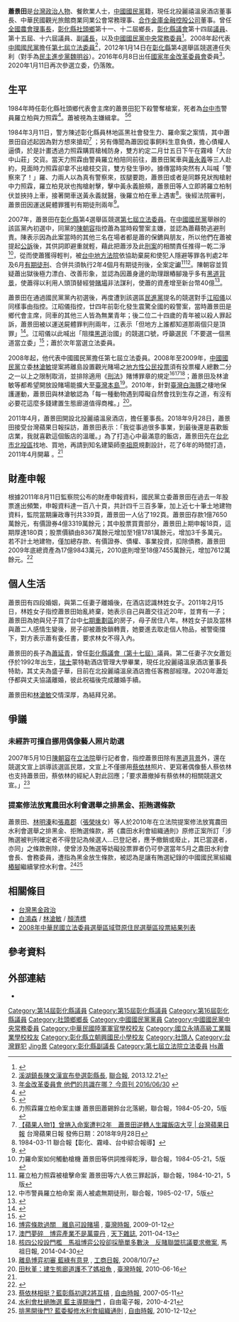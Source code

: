 '''蕭景田'''{{BD|1954年|1月1日||}}是[[台灣|台灣]][[政治人物|政治人物]]、餐飲業人士，[[中國國民黨|中國國民黨]]籍，現任北投麗禧溫泉酒店董事長、中華民國觀光旅館商業同業公會常務理事、[[合作金庫金融控股公司|合作金庫金融控股公司]]董事。曾任[[全國農會|全國農會]][[理事長|理事長]]，[[彰化縣|彰化縣]][[社頭鄉|社頭鄉]]第十一、十二屆鄉長，[[彰化縣議會|彰化縣議會]]第十四屆[[議員|議員]]、第十五屆、十六屆議員、副[[議長|議長]]，以及[[中國國民黨中央常務委員|中國國民黨中央常務委員]]<ref>{{Cite web |url=http://www.kmt.org.tw/2015/08/193.html |title=國民黨第19屆第3任中常委選舉結果 2015 |accessdate=2017-01-11 |archive-date=2017-01-13 |archive-url=https://web.archive.org/web/20170113103737/http://www.kmt.org.tw/2015/08/193.html |dead-url=no }}</ref>。2008年起代表[[中國國民黨|中國國民黨]]擔任[[第7屆中華民國立法委員名單|第七屆立法委員]]<ref>[https://archive.is/20131220214040/http://udn.com/NEWS/NATIONAL/NATS1/8374815.shtml 溪湖鎮長陳文漢宣布參選彰縣長], [[聯合報|聯合報]], 2013.12.21</ref>，2012年1月14日在[[彰化縣|彰化縣]]第4選舉區競選連任失利（對手為[[民主進步黨|民主進步黨]][[魏明谷|魏明谷]]）。2016年6月8日出任[[國家年金改革委員會|國家年金改革委員會]]委員<ref>[http://www.businesstoday.com.tw/article-content-80392-156285?page=2  年金改革委員會 他們的共識在哪？ 今周刊 2016/06/30] {{webarchive|url=https://web.archive.org/web/20170112221349/http://www.businesstoday.com.tw/article-content-80392-156285?page=2 |date=2017-01-12 }}</ref>。2020年1月11日再次參選立委，仍落敗。

== 生平 ==
1984年時任彰化縣社頭鄉代表會主席的蕭景田犯下殺警奪槍案，死者為[[台中市|台中市]]警員羅立柏與力照霖<ref name="蕭景田為全台第一年件殺警奪槍案主嫌的來源">{{cite news |language = zh-tw | author = 倪鴻祥 | url = http://www.nownews.com/2007/05/10/91-2094522.htm | title = 立委激戰／陳朝容：全家是Jolin迷！　天后怎挺黑道？ | people =  | medium =  | format = | publisher = [[今日新聞網|今日新聞網]] | pages =  | date =2007-05-10 | accessdate =2012-01-17}}</ref>。蕭被視為主嫌緝拿。
<ref name="蕭景田涉及台中市警員羅立柏命案的來源">{{cite news| language =zh-tw| author =| url =http://www.cnavista.com.tw/shop/Stores_app/Browse_Item_Details.asp?Store_Id=103&Shopper_Id=74173121&page_id=23&Cat_id=%AA%C0%B7%7C%20%A5%C7%B8o%20%B8o%A5%C7%20%B9H%AAk%20%B0%BB%ACd%20%C4%B5%ACF%BE%F7%C3%F6%20%A4j%C0Y%B7%D3&IndexNo=19840411006201| title =中央社數位照片平台-刑警局緝獲台中警員羅立柏命案嫌犯| people =| medium =| format =| publisher =[[中央通訊社|中央通訊社]]| pages =| date =1984-04-11| accessdate =2012-01-17}}{{dead link|date=2018年4月 |bot=InternetArchiveBot |fix-attempted=yes }}</ref><ref>力照霖羅立柏命案主嫌 蕭景田蕭錫鈴台北落網，聯合報，1984-05-20，5版</ref> 

1984年3月11日，警方陳述彰化縣員林地區黑社會發生力、羅命案之案情，其中蕭景田自述起因為對方想來搶刧<ref name="#1">[https://www.youtube.com/watch?v=1fdBXP36CIM 【蘋果人物1】曾捲入命案遭判2年　蕭景田逆轉人生躍飯店大亨 | 台灣蘋果日報 ] {{Wayback|url=https://www.youtube.com/watch?v=1fdBXP36CIM |date=20200227021348 }}台灣蘋果日報 發佈日期：2018年9月28日</ref>
；另有傳聞為蕭因從事飼料生意負債，擔心債權人逼債，於是計畫透過力照霖購買槍械防身，雙方約定二月廿五日下午在霧峰「大台中山莊」交貨。當天力照霖由警員羅立柏陪同前往，蕭景田駕車與[[黃永義|黃永義]]等三人赴約，見面時力照霖卻拿不出槍枝交貨，雙方發生爭吵。據傳當時突然有人叫喊「警察來了！」羅、力兩人以為真有警察來，拔腿要跑，蕭景田或者是同夥見狀掏槍射中力照霖，羅立柏見狀也掏槍射擊，擊中黃永義臉頰，蕭景田等人立即將羅立柏制伏並挾持上車，接著開車送黃永義就醫，後羅立柏在車上遇害<ref>1984-03-11 聯合報【彰化、霧峰、台中綜合報導】</ref>。後經法院審判，蕭景田因運送屍體罪獲判有期徒刑兩年<REF>
{{Cite web |url=https://liautiamding.pixnet.net/blog/post/14855476 |title=國民黨彰化立委蕭景田　廿四年前彰化殺警案 |accessdate=2019-06-21 |archive-date=2019-06-21 |archive-url=https://web.archive.org/web/20190621162117/https://liautiamding.pixnet.net/blog/post/14855476 |dead-url=no }}
</REF>。

2007年，蕭景田在[[彰化縣|彰化縣]]第4選舉區競選[[第7屆中華民國立法委員名單|第七屆立法委員]]。在[[中國國民黨|中國國民黨]]舉辦的該區黨內初選中，同黨的[[陳朝容|陳朝容]]指控蕭為當時殺警案主嫌，並認為蕭藉勢逃避刑責。陳表示因為此案當時的其他三名在場者都是蕭的保鑣與朋友，所以他們在蕭被提起[[公訴|公訴]]後，其供詞即避重就輕，藉此把蕭涉及此[[刑事案件|刑案]]的相關責任推得一乾二淨<ref>力羅命案如何觸動槍機 蕭景田等供詞推得乾淨，聯合報，1984-05-21，5版</ref>，從而使蕭獲得輕判，被[[台中地方法院|台中地方法院]]依協助棄屍和使犯人隱避等罪各判處2年及6月[[有期徒刑|有期徒刑]]、合併共須執行2年4個月有期徒刑後，全案定讞{{r|蕭景田為全台第一年件殺警奪槍案主嫌的來源}}<ref>羅立柏力照霖被槍擊命案 蕭景田等六人依三罪起訴，聯合報，1984-10-21，5版</ref><ref>中市警員羅立柏命案 兩人被處無期徒刑，聯合報，1985-02-17，5版</ref>。陳朝容並質疑蕭出獄後極力漂白、改善形象，並認為因蕭身邊的助理跟樁腳幾乎多有[[黑道|黑道背景]]，使蕭得以利用人頭頂替經營[[賭場|賭場]]非法謀利，使蕭的資產增至新台幣40億{{r|蕭景田為全台第一件殺警奪槍案主嫌的來源}}<ref name="陳朝容指控蕭景田有黑道背景還在文宣上誤導選民說偶像藝人蔡依林支持蕭景田的來源">{{cite news | language = zh-tw | author =  | url = http://news.ftv.com.tw/NewsContent.aspx?sno=2007510P09M1&ntype=class | title = 蔡依林支持國民黨立委初選參選人? | people =  | medium =  | format =  | publisher = [[民視|民視新聞]] | pages =  | date = 2007-05-10 | accessdate = 2012-01-17 | archive-url = https://web.archive.org/web/20180513081435/https://news.ftv.com.tw/NewsContent.aspx?sno=2007510P09M1&ntype=class | archive-date = 2018-05-13 | dead-url = yes }}</ref>。

蕭景田在通過國民黨黨內初選後，再度遭到該選區[[民進黨|民進黨]]提名的競選對手[[江昭儀|江昭儀]]以同樣事由指控。江昭儀指控，廿四年前彰化發生震驚全國的殺警案，當時蕭景田是鄉代會主席，同車的其他三人皆為無業青年；後二位二十四歲的青年被以殺人罪起訴，蕭景田被以運送屍體罪判刑兩年，江表示「但地方上誰都知道那兩個只是頂罪」<ref>{{Cite web |url=http://news.ltn.com.tw/news/focus/paper/180091 |title=江昭儀嗆蕭景田︰黑道涉簽賭  |accessdate=2016-07-20 |archive-date=2016-08-19 |archive-url=https://web.archive.org/web/20160819055605/http://news.ltn.com.tw/news/focus/paper/180091 |dead-url=no }}</ref>。江昭儀以此喊出「阻擋[[黑道|黑道]]治國」的競選口號，呼籲選民「不要選一個黑道當立委」<ref name="江昭儀指控蕭景田曾涉及殺警命案並藉此喊出阻擋黑道治國的競選口號的來源">{{cite news | language = zh-tw | author =  | url = http://news.ftv.com.tw/NewsContent.aspx?sno=2008103P07M1&ntype=class | title = 倒數! 江昭儀向黑道宣戰2008/1/3 13:05 | people =  | medium =  | format =  | publisher = [[民視|民視新聞]] | pages =  | date = 2008-01-03 | accessdate = 2012-01-17 | archive-url = https://web.archive.org/web/20180513081832/https://news.ftv.com.tw/NewsContent.aspx?sno=2008103P07M1&ntype=class | archive-date = 2018-05-13 | dead-url = yes }}</ref>；蕭於次年當選立法委員。

2008年起，他代表中國國民黨擔任第七屆立法委員。2008年至2009年，[[中國國民黨|中國國民黨]]立委[[林滄敏|林滄敏]]提案將離島設置觀光賭場之[[中華民國地方性公民投票|地方性公民投票]]須有投票權人總數二分之一以上之限制取消，並排除適用《[[中華民國刑法|刑法]]》賭博罪章的規定<ref>[http://www.twtimes.com.tw/index.php?page=news&nid=25729 博弈條款過關　離島可設賭場] {{Wayback|url=http://www.twtimes.com.tw/index.php?page=news&nid=25729 |date=20141028050103 }}, [[臺灣時報|臺灣時報]], 2009-01-12</ref><ref>[http://m.cw.com.tw/article/article.action?id=5002083 澳門夢碎　博弈產業不是萬靈丹] {{Wayback|url=http://m.cw.com.tw/article/article.action?id=5002083 |date=20141023113826 }}, [[天下雜誌|天下雜誌]], 2011-04-13</ref><ref>[http://www.matsu-news.gov.tw/2010web/news_detail_101.php?CMD=open&UID=165557 核四公投設門檻　馬祖博弈公投卻採簡單多數決　反賭聯盟抗議要求撤案], 馬祖日報, 2014-04-30</ref>；蕭景田及林滄敏等都希望開放設賭場能擴大至[[臺灣本島|臺灣本島]]<ref>[http://blog.roodo.com/upupph/archives/7309961.html 離島博弈初審 藍綠有意見] {{Wayback|url=http://blog.roodo.com/upupph/archives/7309961.html |date=20150705003053 }}, [[工商日報|工商日報]], 2008/10/7</ref>。2010年，針對[[臺灣白海豚|臺灣白海豚]]之棲地保護運動，蕭景田與林滄敏認為「每一種動物遇到障礙自然會找到生存之道，有沒有必要花這麼多錢建置生態廊道值得商榷。」<ref>[http://www.twtimes.com.tw/index.php?page=news&nid=100208 田秋堇：建生態廊道護不了媽祖魚] {{Wayback|url=http://www.twtimes.com.tw/index.php?page=news&nid=100208 |date=20141029151915 }}, [[臺灣時報|臺灣時報]], 2010-06-16</ref>。

2011年4月，蕭景田開設北投麗禧溫泉酒店，擔任董事長。2018年9月28日，蕭景田接受台灣蘋果日報採訪，蕭景田表示：「我從事過很多事業，到最後還是喜歡飯店業，我就喜歡這個飯店的溫暖。」為了打造心中最滿意的飯店，蕭景田先在[[台北市|台北市]][[北投區|北投區]]找地、買地，再請到知名建築師[[李祖原|李祖原]]規劃設計，花了6年的時間打造，2011年4月開幕 。<ref name="#1"/>

==財產申報==
根據2011年8月11日監察院公布的財產申報資料，國民黨立委蕭景田在過去一年股票進出頻繁，申報資料達一百八十頁，共計四千三百多筆，加上近七十筆土地建物資料，監院當期廉政專刊共339頁，蕭景田一人佔了192頁。蕭景田存款1億7650萬餘元，有價證券4億3319萬餘元；其中股票買賣部分，蕭景田上期申報18頁，這期厚達180頁；股票價額由8367萬餘元增加至1億1781萬餘元，增加3千多萬元。若不計土地建物，僅加總存款、有價證券、債權、事業投資，扣除債務，蕭景田2009年底總資產為17億9843萬元，2010底則增至18億7455萬餘元，增加7612萬餘元。<ref>{{Cite web |url=https://sunshine.cy.gov.tw/GipOpenWeb/wSite/public/Attachment/f1312883361611.pdf |title=廉政專刊第31期 |accessdate=2017-01-11 |archive-date=2017-01-13 |archive-url=https://web.archive.org/web/20170113024949/https://sunshine.cy.gov.tw/GipOpenWeb/wSite/public/Attachment/f1312883361611.pdf |dead-url=no }}</ref>

==個人生活==
蕭景田有四段婚姻，與第二任妻子離婚後，在酒店認識林姓女子。2011年2月15日，林姓女子指控蕭景田始亂終棄，她表示自己與蕭交往近20年，並育有一子；蕭景田為她與兒子買了台中[[七期重劃區|七期重劃區]]的房子，母子居住八年。林姓女子談及當林與蕭二人感情生變後，房子卻被蕭換鎖轉賣，她要進去取走個人物品，被警衛擋下，對方表示蕭有委任書，要求林女不得入內。

蕭景田的長子為[[蕭延青|蕭延青]]，曾任[[彰化縣議會|彰化縣議會（第十七屆）]]議員。第二任妻子次女蕭彣伃於1992年出生，[[瑞士|瑞士]]蒙特勒酒店管理大學畢業，現任北投麗禧溫泉酒店董事長特助，其丈夫為盛子華，目前在北投麗禧溫泉酒店擔任客務部經理。2020年蕭彣伃都與丈夫協議離婚，彼此祝福後完成離婚手續。

蕭景田和[[林滄敏|林滄敏]]交情深厚，為結拜兄弟。

==爭議==
===未經許可擅自挪用偶像藝人照片助選===
2007年5月10日[[陳朝容|陳朝容]]在[[立法院|立法院]]舉行記者會，指控蕭景田除有[[黑道|黑道背景]]外，還在競選文宣上誤導該選區民眾，文宣上不僅挪用[[蔡依林|蔡依林]]照片、更寫著偶像藝人蔡依林也支持蕭景田，蔡依林的經紀人對此回應；「要求蕭撤掉有蔡依林的相關競選文宣。」<ref>[http://news.ltn.com.tw/news/politics/paper/129782 蔡依林相挺？藍彰縣初選2將互槓] {{Wayback|url=http://news.ltn.com.tw/news/politics/paper/129782 |date=20141027045657 }}, [[自由時報|自由時報]], 2007-05-11</ref>
===提案修法放寬農田水利會選舉之排黑金、拒賄選條款===
蕭景田、[[林明溱|林明溱]]和[[張嘉郡|張嘉郡]]（[[張榮味|張榮味]]女）等人於2010年在立法院提案修法放寬農田水利會選舉之排黑金、拒賄選條款，將《農田水利會組織通則》原修正案所訂「涉賄選被判刑確定者不得登記為候選人...已登記者，應予撤銷或廢止，其已當選者，亦同」之條款刪除，使曾涉及賄選等妨礙投票罪者仍可參選當年5月之農田水利會會長、會務委員，遭指為黑金放生條款，被認為是讓有賄選紀錄的中國國民黨組織[[樁腳|樁腳]]繼續掌控水利會。<ref>[http://www.libertytimes.com.tw/2010/new/apr/21/today-p7.htm 水利會杜絕賄選 藍主導開後門] {{webarchive|url=https://web.archive.org/web/20100822201207/http://www.libertytimes.com.tw/2010/new/apr/21/today-p7.htm |date=2010-08-22 }}，自由電子報，2010-4-21</ref><ref>[http://news.ltn.com.tw/news/focus/paper/451420/print 排黑開後門? 藍委擬修水利會組織通則] {{Wayback|url=http://news.ltn.com.tw/news/focus/paper/451420/print |date=20141106035754 }}, [[自由時報|自由時報]], 2010-12-12</ref>

== 相關條目 ==
* [[台灣黑金政治|台灣黑金政治]]
* [[白鴻森|白鴻森]] / [[林滄敏|林滄敏]] / [[顏清標|顏清標]]
* [[2008年中華民國立法委員選舉區域暨原住民選舉區投票結果列表|2008年中華民國立法委員選舉區域暨原住民選舉區投票結果列表]]

== 參考資料 ==
{{Reflist}}

== 外部連結 ==
*{{Facebook page|208186755867197}}

{{中華民國第七屆立法委員}}
{{中國國民黨第十九屆中央委員會}}
{{中國國民黨第二十屆中央委員會}}
{{Portal bar|台灣|中華民國|政治|人物}}

{{DEFAULTSORT:Xiao Jing-tian}}
[[Category:第14屆彰化縣議員|Category:第14屆彰化縣議員]]
[[Category:第15屆彰化縣議員|Category:第15屆彰化縣議員]]
[[Category:第16屆彰化縣議員|Category:第16屆彰化縣議員]]
[[Category:社頭鄉鄉長|Category:社頭鄉鄉長]]
[[Category:中國國民黨黨員|Category:中國國民黨黨員]]
[[Category:中國國民黨中央常務委員|Category:中國國民黨中央常務委員]]
[[Category:中華民國陸軍軍官學校校友|Category:中華民國陸軍軍官學校校友]]
[[Category:國立永靖高級工業職業學校校友|Category:國立永靖高級工業職業學校校友]]
[[Category:彰化縣立朝興國民小學校友|Category:彰化縣立朝興國民小學校友]]
[[Category:社頭人|Category:社頭人]]
[[Category:台灣罪犯|Category:台灣罪犯]]
[[Category:蕭姓|Jing景]]
[[Category:彰化縣副議長|Category:彰化縣副議長]]
[[Category:第七屆立法院立法委員|Category:第七屆立法院立法委員]]
[[Category:總統府國家年金改革委員會委員|Hs蕭]]